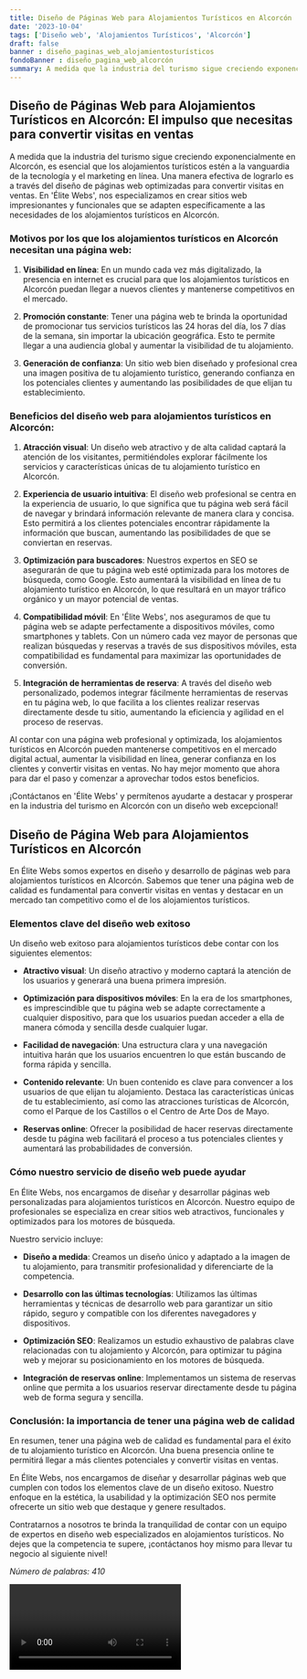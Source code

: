 ```yaml
---
title: Diseño de Páginas Web para Alojamientos Turísticos en Alcorcón
date: '2023-10-04'
tags: ['Diseño web', 'Alojamientos Turísticos', 'Alcorcón']
draft: false
banner : diseño_paginas_web_alojamientosturísticos
fondoBanner : diseño_pagina_web_alcorcón
summary: A medida que la industria del turismo sigue creciendo exponencialmente en Alcorcón, es esencial que los alojamientos turísticos estén a la vanguardia de la tecnología y el marketing en línea. Una manera efectiva de lograrlo es a través del diseño de páginas web optimizadas para convertir visitas en ventas. En 'Élite Webs', nos especializamos en crear sitios web impresionantes y funcionales que se adapten específicamente a las necesidades de los alojamientos turísticos en Alcorcón.
---
```


## Diseño de Páginas Web para Alojamientos Turísticos en Alcorcón: El impulso que necesitas para convertir visitas en ventas

A medida que la industria del turismo sigue creciendo exponencialmente en Alcorcón, es esencial que los alojamientos turísticos estén a la vanguardia de la tecnología y el marketing en línea. Una manera efectiva de lograrlo es a través del diseño de páginas web optimizadas para convertir visitas en ventas. En 'Élite Webs', nos especializamos en crear sitios web impresionantes y funcionales que se adapten específicamente a las necesidades de los alojamientos turísticos en Alcorcón.

### Motivos por los que los alojamientos turísticos en Alcorcón necesitan una página web:

1. **Visibilidad en línea**: En un mundo cada vez más digitalizado, la presencia en internet es crucial para que los alojamientos turísticos en Alcorcón puedan llegar a nuevos clientes y mantenerse competitivos en el mercado.

2. **Promoción constante**: Tener una página web te brinda la oportunidad de promocionar tus servicios turísticos las 24 horas del día, los 7 días de la semana, sin importar la ubicación geográfica. Esto te permite llegar a una audiencia global y aumentar la visibilidad de tu alojamiento.

3. **Generación de confianza**: Un sitio web bien diseñado y profesional crea una imagen positiva de tu alojamiento turístico, generando confianza en los potenciales clientes y aumentando las posibilidades de que elijan tu establecimiento.

### Beneficios del diseño web para alojamientos turísticos en Alcorcón:

1. **Atracción visual**: Un diseño web atractivo y de alta calidad captará la atención de los visitantes, permitiéndoles explorar fácilmente los servicios y características únicas de tu alojamiento turístico en Alcorcón.

2. **Experiencia de usuario intuitiva**: El diseño web profesional se centra en la experiencia de usuario, lo que significa que tu página web será fácil de navegar y brindará información relevante de manera clara y concisa. Esto permitirá a los clientes potenciales encontrar rápidamente la información que buscan, aumentando las posibilidades de que se conviertan en reservas.

3. **Optimización para buscadores**: Nuestros expertos en SEO se asegurarán de que tu página web esté optimizada para los motores de búsqueda, como Google. Esto aumentará la visibilidad en línea de tu alojamiento turístico en Alcorcón, lo que resultará en un mayor tráfico orgánico y un mayor potencial de ventas.

4. **Compatibilidad móvil**: En 'Élite Webs', nos aseguramos de que tu página web se adapte perfectamente a dispositivos móviles, como smartphones y tablets. Con un número cada vez mayor de personas que realizan búsquedas y reservas a través de sus dispositivos móviles, esta compatibilidad es fundamental para maximizar las oportunidades de conversión.

5. **Integración de herramientas de reserva**: A través del diseño web personalizado, podemos integrar fácilmente herramientas de reservas en tu página web, lo que facilita a los clientes realizar reservas directamente desde tu sitio, aumentando la eficiencia y agilidad en el proceso de reservas.

Al contar con una página web profesional y optimizada, los alojamientos turísticos en Alcorcón pueden mantenerse competitivos en el mercado digital actual, aumentar la visibilidad en línea, generar confianza en los clientes y convertir visitas en ventas. No hay mejor momento que ahora para dar el paso y comenzar a aprovechar todos estos beneficios.

¡Contáctanos en 'Élite Webs' y permítenos ayudarte a destacar y prosperar en la industria del turismo en Alcorcón con un diseño web excepcional!

<GifSeo />

<Cta />

## Diseño de Página Web para Alojamientos Turísticos en Alcorcón

En Élite Webs somos expertos en diseño y desarrollo de páginas web para alojamientos turísticos en Alcorcón. Sabemos que tener una página web de calidad es fundamental para convertir visitas en ventas y destacar en un mercado tan competitivo como el de los alojamientos turísticos.

### Elementos clave del diseño web exitoso

Un diseño web exitoso para alojamientos turísticos debe contar con los siguientes elementos:

- **Atractivo visual**: Un diseño atractivo y moderno captará la atención de los usuarios y generará una buena primera impresión.

- **Optimización para dispositivos móviles**: En la era de los smartphones, es imprescindible que tu página web se adapte correctamente a cualquier dispositivo, para que los usuarios puedan acceder a ella de manera cómoda y sencilla desde cualquier lugar.

- **Facilidad de navegación**: Una estructura clara y una navegación intuitiva harán que los usuarios encuentren lo que están buscando de forma rápida y sencilla.

- **Contenido relevante**: Un buen contenido es clave para convencer a los usuarios de que elijan tu alojamiento. Destaca las características únicas de tu establecimiento, así como las atracciones turísticas de Alcorcón, como el Parque de los Castillos o el Centro de Arte Dos de Mayo.

- **Reservas online**: Ofrecer la posibilidad de hacer reservas directamente desde tu página web facilitará el proceso a tus potenciales clientes y aumentará las probabilidades de conversión.

### Cómo nuestro servicio de diseño web puede ayudar

En Élite Webs, nos encargamos de diseñar y desarrollar páginas web personalizadas para alojamientos turísticos en Alcorcón. Nuestro equipo de profesionales se especializa en crear sitios web atractivos, funcionales y optimizados para los motores de búsqueda.

Nuestro servicio incluye:

- **Diseño a medida**: Creamos un diseño único y adaptado a la imagen de tu alojamiento, para transmitir profesionalidad y diferenciarte de la competencia.

- **Desarrollo con las últimas tecnologías**: Utilizamos las últimas herramientas y técnicas de desarrollo web para garantizar un sitio rápido, seguro y compatible con los diferentes navegadores y dispositivos.

- **Optimización SEO**: Realizamos un estudio exhaustivo de palabras clave relacionadas con tu alojamiento y Alcorcón, para optimizar tu página web y mejorar su posicionamiento en los motores de búsqueda.

- **Integración de reservas online**: Implementamos un sistema de reservas online que permita a los usuarios reservar directamente desde tu página web de forma segura y sencilla.

### Conclusión: la importancia de tener una página web de calidad

En resumen, tener una página web de calidad es fundamental para el éxito de tu alojamiento turístico en Alcorcón. Una buena presencia online te permitirá llegar a más clientes potenciales y convertir visitas en ventas.

En Élite Webs, nos encargamos de diseñar y desarrollar páginas web que cumplen con todos los elementos clave de un diseño exitoso. Nuestro enfoque en la estética, la usabilidad y la optimización SEO nos permite ofrecerte un sitio web que destaque y genere resultados.

Contratarnos a nosotros te brinda la tranquilidad de contar con un equipo de expertos en diseño web especializados en alojamientos turísticos. No dejes que la competencia te supere, ¡contáctanos hoy mismo para llevar tu negocio al siguiente nivel!

*Número de palabras: 410*

<Video />

<CtaBot job='Alojamientos Turísticos' city='Alcorcón'/>

<Gmaps query='Alcorcón+españa+maps' />